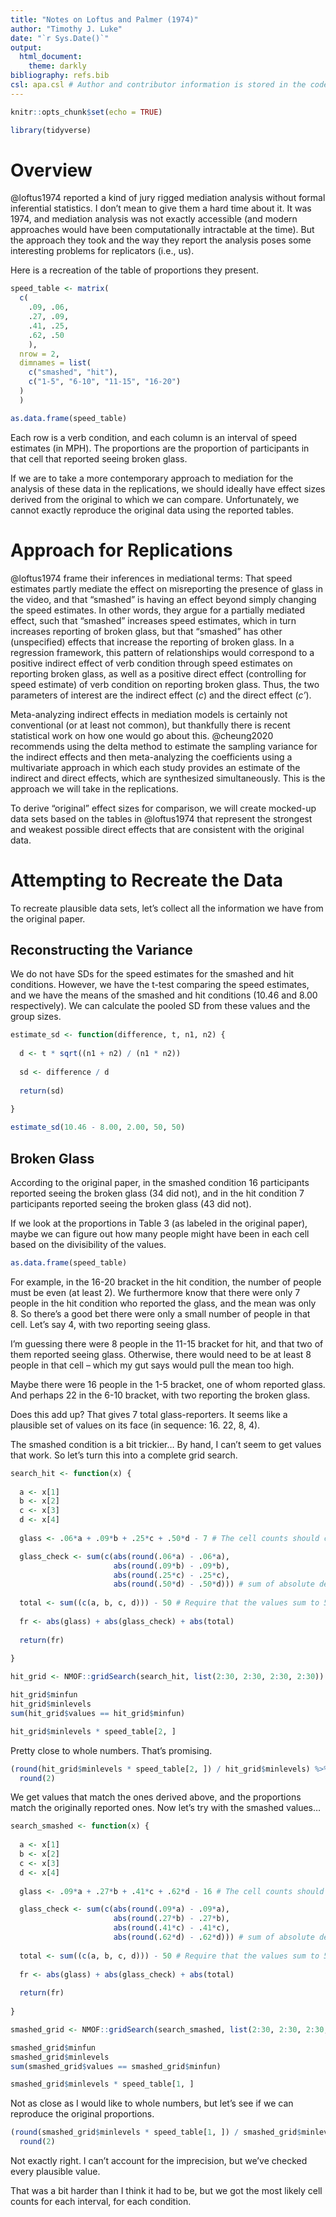 ```yaml
---
title: "Notes on Loftus and Palmer (1974)"
author: "Timothy J. Luke"
date: "`r Sys.Date()`"
output: 
  html_document:
    theme: darkly
bibliography: refs.bib
csl: apa.csl # Author and contributor information is stored in the code
---
```


```r
knitr::opts_chunk$set(echo = TRUE)

library(tidyverse)

```

# Overview

@loftus1974 reported a kind of jury rigged mediation analysis without formal inferential statistics. I don't mean to give them a hard time about it. It was 1974, and mediation analysis was not exactly accessible (and modern approaches would have been computationally intractable at the time). But the approach they took and the way they report the analysis poses some interesting problems for replicators (i.e., us).

Here is a recreation of the table of proportions they present.

```r
speed_table <- matrix(
  c(
    .09, .06,
    .27, .09,
    .41, .25,
    .62, .50
    ),
  nrow = 2,
  dimnames = list(
    c("smashed", "hit"),
    c("1-5", "6-10", "11-15", "16-20")
  )
  )

as.data.frame(speed_table)
```

Each row is a verb condition, and each column is an interval of speed estimates (in MPH). The proportions are the proportion of participants in that cell that reported seeing broken glass.

If we are to take a more contemporary approach to mediation for the analysis of these data in the replications, we should ideally have effect sizes derived from the original to which we can compare. Unfortunately, we cannot exactly reproduce the original data using the reported tables.

# Approach for Replications

@loftus1974 frame their inferences in mediational terms: That speed estimates partly mediate the effect on misreporting the presence of glass in the video, and that  "smashed" is having an effect beyond simply changing the speed estimates. In other words, they argue for a partially mediated effect, such that "smashed" increases speed estimates, which in turn increases reporting of broken glass, but that "smashed" has other (unspecified) effects that increase the reporting of broken glass. In a regression framework, this pattern of relationships would correspond to a positive indirect effect of verb condition through speed estimates on reporting broken glass, as well as a positive direct effect (controlling for speed estimate) of verb condition on reporting broken glass. Thus, the two parameters of interest are the indirect effect (_c_) and the direct effect (_c'_). 

Meta-analyzing indirect effects in mediation models is certainly not conventional (or at least not common), but thankfully there is recent statistical work on how one would go about this. @cheung2020 recommends using the delta method to estimate the sampling variance for the indirect effects and then meta-analyzing the coefficients using a multivariate approach in which each study provides an estimate of the indirect and direct effects, which are synthesized simultaneously. This is the approach we will take in the replications.

To derive "original" effect sizes for comparison, we will create mocked-up data sets based on the tables in @loftus1974 that represent the strongest and weakest possible direct effects that are consistent with the original data.

# Attempting to Recreate the Data

To recreate plausible data sets, let's collect all the information we have from the original paper.

## Reconstructing the Variance

We do not have SDs for the speed estimates for the smashed and hit conditions. However, we have the t-test comparing the speed estimates, and we have the means of the smashed and hit conditions (10.46 and 8.00 respectively). We can calculate the pooled SD from these values and the group sizes.

```r
estimate_sd <- function(difference, t, n1, n2) {
  
  d <- t * sqrt((n1 + n2) / (n1 * n2))
  
  sd <- difference / d
  
  return(sd)
  
}
```

```r
estimate_sd(10.46 - 8.00, 2.00, 50, 50)
```

## Broken Glass

According to the original paper, in the smashed condition 16 participants reported seeing the broken glass (34 did not), and in the hit condition 7 participants reported seeing the broken glass (43 did not).

If we look at the proportions in Table 3 (as labeled in the original paper), maybe we can figure out how many people might have been in each cell based on the divisibility of the values.

```r
as.data.frame(speed_table)
```

For example, in the 16-20 bracket in the hit condition, the number of people must be even (at least 2). We furthermore know that there were only 7 people in the hit condition who reported the glass, and the mean was only 8. So there's a good bet there were only a small number of people in that cell. Let's say 4, with two reporting seeing glass.

I'm guessing there were 8 people in the 11-15 bracket for hit, and that two of them reported seeing glass. Otherwise, there would need to be at least 8 people in that cell -- which my gut says would pull the mean too high.

Maybe there were 16 people in the 1-5 bracket, one of whom reported glass. And perhaps 22 in the 6-10 bracket, with two reporting the broken glass. 

Does this add up? That gives 7 total glass-reporters. It seems like a plausible set of values on its face (in sequence: 16. 22, 8, 4).

The smashed condition is a bit trickier... By hand, I can't seem to get values that work. So let's turn this into a complete grid search.

```r
search_hit <- function(x) {
  
  a <- x[1]
  b <- x[2]
  c <- x[3]
  d <- x[4]
  
  glass <- .06*a + .09*b + .25*c + .50*d - 7 # The cell counts should closely match the proportions and sum to the total number of people reporting broken glass

  glass_check <- sum(c(abs(round(.06*a) - .06*a), 
                       abs(round(.09*b) - .09*b), 
                       abs(round(.25*c) - .25*c), 
                       abs(round(.50*d) - .50*d))) # sum of absolute deviations from the nearest whole number
  
  total <- sum((c(a, b, c, d))) - 50 # Require that the values sum to 50
  
  fr <- abs(glass) + abs(glass_check) + abs(total)
  
  return(fr)
  
}

hit_grid <- NMOF::gridSearch(search_hit, list(2:30, 2:30, 2:30, 2:30))

hit_grid$minfun
hit_grid$minlevels
sum(hit_grid$values == hit_grid$minfun)
```

```r
hit_grid$minlevels * speed_table[2, ]
```

Pretty close to whole numbers. That's promising.

```r
(round(hit_grid$minlevels * speed_table[2, ]) / hit_grid$minlevels) %>% 
  round(2)
```

We get values that match the ones derived above, and the proportions match the originally reported ones. Now let's try with the smashed values...

```r
search_smashed <- function(x) {
  
  a <- x[1]
  b <- x[2]
  c <- x[3]
  d <- x[4]
  
  glass <- .09*a + .27*b + .41*c + .62*d - 16 # The cell counts should closely match the proportions and sum to the total number of people reporting broken glass

  glass_check <- sum(c(abs(round(.09*a) - .09*a), 
                       abs(round(.27*b) - .27*b), 
                       abs(round(.41*c) - .41*c), 
                       abs(round(.62*d) - .62*d))) # sum of absolute deviations from the nearest whole number
  
  total <- sum((c(a, b, c, d))) - 50 # Require that the values sum to 50
  
  fr <- abs(glass) + abs(glass_check) + abs(total)
  
  return(fr)
  
}

smashed_grid <- NMOF::gridSearch(search_smashed, list(2:30, 2:30, 2:30, 2:30))

smashed_grid$minfun
smashed_grid$minlevels
sum(smashed_grid$values == smashed_grid$minfun)
```

```r
smashed_grid$minlevels * speed_table[1, ]
```

Not as close as I would like to whole numbers, but let's see if we can reproduce the original proportions.

```r
(round(smashed_grid$minlevels * speed_table[1, ]) / smashed_grid$minlevels) %>% 
  round(2)
```

Not exactly right. I can't account for the imprecision, but we've checked every plausible value.

That was a bit harder than I think it had to be, but we got the most likely cell counts for each interval, for each condition.

